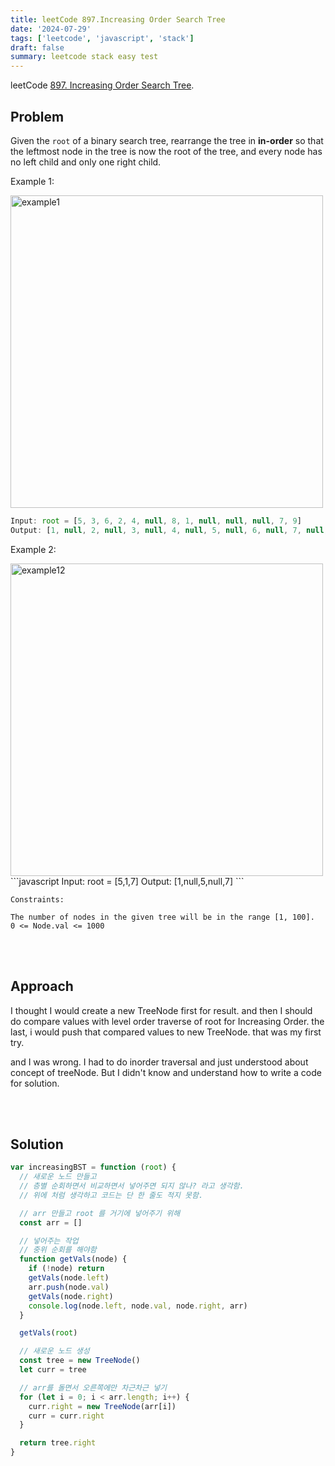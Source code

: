 ```yaml
---
title: leetCode 897.Increasing Order Search Tree
date: '2024-07-29'
tags: ['leetcode', 'javascript', 'stack']
draft: false
summary: leetcode stack easy test
---
```


leetCode [897. Increasing Order Search Tree](https://leetcode.com/problems/increasing-order-search-tree/).

## Problem

Given the `root` of a binary search tree, rearrange the tree in **in-order** so that the leftmost node in the tree is now the root of the tree, and every node has no left child and only one right child.

Example 1:

<img src="https://assets.leetcode.com/uploads/2020/11/17/ex1.jpg" alt="example1" width="500" />

```javascript
Input: root = [5, 3, 6, 2, 4, null, 8, 1, null, null, null, 7, 9]
Output: [1, null, 2, null, 3, null, 4, null, 5, null, 6, null, 7, null, 8, null, 9]
```

Example 2:

<img src="https://assets.leetcode.com/uploads/2020/11/17/ex2.jpg" alt="example12" width="500" />
```javascript Input: root = [5,1,7] Output: [1,null,5,null,7] ```

```
Constraints:

The number of nodes in the given tree will be in the range [1, 100].
0 <= Node.val <= 1000
```

<br></br>

## Approach

I thought I would create a new TreeNode first for result.
and then I should do compare values with level order traverse of root for Increasing Order.
the last, i would push that compared values to new TreeNode.
that was my first try.

and I was wrong.
I had to do inorder traversal and just understood about concept of treeNode.
But I didn't know and understand how to write a code for solution.

<br></br>

## Solution

```javascript
var increasingBST = function (root) {
  // 새로운 노드 만들고
  // 층별 순회하면서 비교하면서 넣어주면 되지 않나? 라고 생각함.
  // 위에 처럼 생각하고 코드는 단 한 줄도 적지 못함.

  // arr 만들고 root 를 거기에 넣어주기 위해
  const arr = []

  // 넣어주는 작업
  // 중위 순회를 해야함
  function getVals(node) {
    if (!node) return
    getVals(node.left)
    arr.push(node.val)
    getVals(node.right)
    console.log(node.left, node.val, node.right, arr)
  }

  getVals(root)

  // 새로운 노드 생성
  const tree = new TreeNode()
  let curr = tree

  // arr를 돌면서 오른쪽에만 차근차근 넣기
  for (let i = 0; i < arr.length; i++) {
    curr.right = new TreeNode(arr[i])
    curr = curr.right
  }

  return tree.right
}
```

<br></br>
<br></br>
